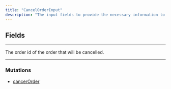 ```yaml
---
title: "CancelOrderInput"
description: "The input fields to provide the necessary information to submit a cart for processing through the submitCart mutation. By providing the cart ID, tokenized payment information, and billing address, the API can process the payment and complete the purchase. Once the cart is submitted, the user's payment is processed, and the purchased items are prepared for shipping or digital delivery, as applicable."
---
```


## Fields

---

<ParamField path="orderId" type="ID!">
  The order id of the order that will be cancelled.
</ParamField>


---

### Mutations

* [cancerOrder](/api-reference/cancelorder)